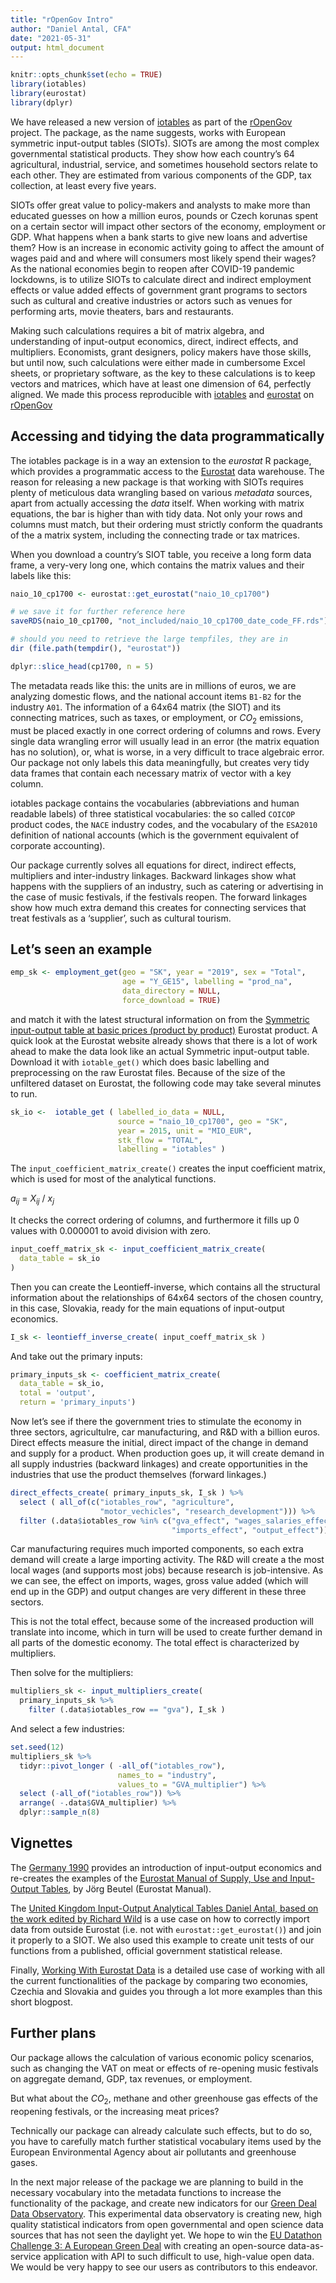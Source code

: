 ```yaml
---
title: "rOpenGov Intro"
author: "Daniel Antal, CFA"
date: "2021-05-31"
output: html_document
---
```


```r
knitr::opts_chunk$set(echo = TRUE)
library(iotables)
library(eurostat)
library(dplyr)
```


We have released a new version of [iotables](https://iotables.dataobservatory.eu/) as part of the [rOpenGov](http://ropengov.org/) project. The package, as the name suggests, works with European symmetric input-output tables (SIOTs). SIOTs are among the most complex governmental statistical products. They show how each country's 64 agricultural, industrial, service, and sometimes household sectors relate to each other.  They are estimated from various components of the GDP, tax collection, at least every five years. 

SIOTs offer great value to policy-makers and analysts to make more than educated guesses on how a million euros, pounds or Czech korunas spent on a certain sector will impact other sectors of the economy, employment or GDP. What happens when a bank starts to give new loans and advertise them? How is an increase in economic activity going to affect the amount of wages paid and and where will consumers most likely spend their wages? As the national economies begin to reopen after COVID-19 pandemic lockdowns, is to utilize SIOTs to calculate direct and indirect employment effects or value added effects of government grant programs to sectors such as cultural and creative industries or actors such as venues for performing arts, movie theaters, bars and restaurants.

Making such calculations requires a bit of matrix algebra, and understanding of input-output economics, direct, indirect effects, and multipliers. Economists, grant designers, policy makers have those skills, but until now, such calculations were either made in cumbersome Excel sheets, or proprietary software, as the key to these calculations is to keep vectors and matrices, which have at least one dimension of 64, perfectly aligned. We made this process reproducible with [iotables](https://iotables.dataobservatory.eu/) and [eurostat](https://CRAN.R-project.org/package=eurostat) on [rOpenGov](http://ropengov.org/)

## Accessing and tidying the data programmatically

The iotables package is in a way an extension to the *eurostat* R package, which provides a programmatic access to the [Eurostat](https://ec.europa.eu/eurostat) data warehouse. The reason for releasing a new package is that working with SIOTs requires plenty of meticulous data wrangling based on various *metadata* sources, apart from actually accessing the *data* itself. When working with matrix equations, the bar is higher than with tidy data. Not only your rows and columns must match, but their ordering must strictly conform the quadrants of the a matrix system, including the connecting trade or tax matrices.

When you download a country’s SIOT table, you receive a long form data frame, a very-very long one, which contains the matrix values and their labels like this:

```r
naio_10_cp1700 <- eurostat::get_eurostat("naio_10_cp1700")

# we save it for further reference here 
saveRDS(naio_10_cp1700, "not_included/naio_10_cp1700_date_code_FF.rds")

# should you need to retrieve the large tempfiles, they are in 
dir (file.path(tempdir(), "eurostat"))
```
```r
dplyr::slice_head(cp1700, n = 5)
```

The metadata reads like this: the units are in millions of euros, we are analyzing domestic flows, and the national account items `B1-B2` for the industry `A01`. The information of a 64x64 matrix (the SIOT) and its connecting matrices, such as taxes, or employment, or $CO_{2}$ emissions, must be placed exactly in one correct ordering of columns and rows. Every single data wrangling error will usually lead in an error (the matrix equation has no solution), or, what is worse, in a very difficult to trace algebraic error. Our package not only labels this data meaningfully, but creates very tidy data frames that contain each necessary matrix of vector with a key column. 

iotables package contains the vocabularies (abbreviations and human readable labels) of three statistical vocabularies: the so called `COICOP` product codes, the `NACE` industry codes, and the vocabulary of the `ESA2010` definition of national accounts (which is the government equivalent of corporate accounting).

Our package currently solves all equations for direct, indirect effects, multipliers and inter-industry linkages. Backward linkages show what happens with the suppliers of an industry, such as catering or advertising in the case of music festivals, if the festivals reopen. The forward linkages show how much extra demand this creates for connecting services that treat festivals as a ‘supplier’, such as cultural tourism.

## Let's seen an example

```r
emp_sk <- employment_get(geo = "SK", year = "2019", sex = "Total",
                         age = "Y_GE15", labelling = "prod_na",
                         data_directory = NULL,
                         force_download = TRUE)

```

and match it with the latest structural information on from the [Symmetric input-output table at basic prices (product by product)](http://appsso.eurostat.ec.europa.eu/nui/show.do?wai=true&dataset=naio_10_cp1700) Eurostat product. A quick look at the Eurostat website already shows that there is a lot of work ahead to make the data look like an actual Symmetric input-output table. Download it with `iotable_get()` which does basic labelling and preprocessing on the raw Eurostat files. Because of the size of the unfiltered dataset on Eurostat, the following code may take several minutes to run.

```r
sk_io <-  iotable_get ( labelled_io_data = NULL, 
                        source = "naio_10_cp1700", geo = "SK", 
                        year = 2015, unit = "MIO_EUR", 
                        stk_flow = "TOTAL",
                        labelling = "iotables" )
```

The `input_coefficient_matrix_create()` creates the input coefficient matrix, which is used for most of the analytical functions. 

$a_{ij}$ = $X_{ij}$ / $x_j$

It checks the correct ordering of columns, and furthermore it fills up 0 values with 0.000001 to avoid division with zero. 

```r
input_coeff_matrix_sk <- input_coefficient_matrix_create(
  data_table = sk_io
)
```

Then you can create the Leontieff-inverse, which contains all the structural information about the relationships of 64x64 sectors of the chosen country, in this case, Slovakia, ready for the main equations of input-output economics.

```r
I_sk <- leontieff_inverse_create( input_coeff_matrix_sk )
```

And take out the primary inputs:

```r
primary_inputs_sk <- coefficient_matrix_create(
  data_table = sk_io, 
  total = 'output', 
  return = 'primary_inputs')
```
Now let's see if there the government tries to stimulate the economy in three sectors, agricultulre, car manufacturing, and R&D  with a billion euros. Direct effects measure the initial, direct impact of the change in demand and supply for a product. When production goes up, it will create demand in all supply industries (backward linkages) and create opportunities in the industries that use the product themselves (forward linkages.) 


```r
direct_effects_create( primary_inputs_sk, I_sk ) %>%
  select ( all_of(c("iotables_row", "agriculture",
                    "motor_vechicles", "research_development"))) %>%
  filter (.data$iotables_row %in% c("gva_effect", "wages_salaries_effect", 
                                    "imports_effect", "output_effect"))
```
Car manufacturing requires much imported components, so each extra demand will create a large importing activity. The R&D will create a the most local wages (and supports most jobs) because research is job-intensive. As we can see, the effect on imports, wages, gross value added (which will end up in the GDP) and output changes are very different in these three sectors.

This is not the total effect, because some of the increased production will translate into income, which in turn will be used to create further demand in all parts of the domestic economy. The total effect is characterized by multipliers.

Then solve for the multipliers:

```r
multipliers_sk <- input_multipliers_create( 
  primary_inputs_sk %>%
    filter (.data$iotables_row == "gva"), I_sk ) 
```

And select a few industries:

```r
set.seed(12)
multipliers_sk %>% 
  tidyr::pivot_longer ( -all_of("iotables_row"), 
                        names_to = "industry", 
                        values_to = "GVA_multiplier") %>%
  select (-all_of("iotables_row")) %>%
  arrange( -.data$GVA_multiplier) %>%
  dplyr::sample_n(8)
```

## Vignettes 

The [Germany 1990](https://iotables.dataobservatory.eu/articles/germany_1990.html) provides an introduction of input-output economics and re-creates the examples of the [Eurostat Manual of Supply, Use and Input-Output Tables](https://iotables.dataobservatory.eu/articles/germany_1990.html), by Jörg Beutel (Eurostat Manual).

The [United Kingdom Input-Output Analytical Tables Daniel Antal, based on the work edited by Richard Wild](https://iotables.dataobservatory.eu/articles/united_kingdom_2010.html) is a use case on how to correctly import data from outside Eurostat (i.e. not with `eurostat::get_eurostat()`) and join it properly to a SIOT.  We also used this example to create unit tests of our functions from a published, official government statistical release. 

Finally, [Working With Eurostat Data](https://iotables.dataobservatory.eu/articles/working_with_eurostat.html) is a detailed use case of working with all the current functionalities of the package by comparing two economies, Czechia and Slovakia and guides you through a lot more examples than this short blogpost.

## Further plans

Our package allows the calculation of various economic policy scenarios, such as changing the VAT on meat or effects of re-opening music festivals on aggregate demand, GDP, tax revenues, or employment. 

But what about the  $CO_{2}$, methane and other greenhouse gas effects of the reopening festivals, or the increasing meat prices?

Technically our package can already calculate such effects, but to do so, you have to carefully match further statistical vocabulary items used by the European Environmental Agency about air pollutants and greenhouse gases.

In the next major release of the package we are planning to build in the necessary vocabulary into the metadata functions to increase the functionality of the package, and create new indicators for our [Green Deal Data Observatory](https://greendeal.dataobservatory.eu/). This experimental data observatory is creating new, high quality statistical indicators from open governmental and open science data sources that has not seen the daylight yet.  We hope to win the [EU Datathon Challenge 3: A European Green Deal](https://greendeal.dataobservatory.eu/) with creating an open-source data-as-service application with API to such difficult to use, high-value open data.  We would be very happy to see our users as contributors to this endeavor.
